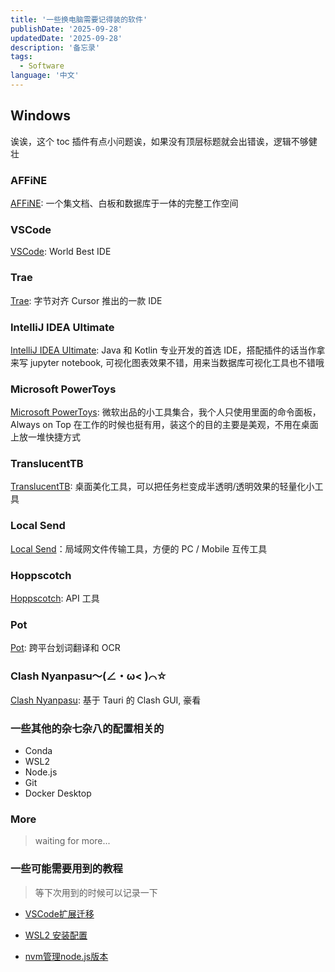 ```yaml
---
title: '一些换电脑需要记得装的软件'
publishDate: '2025-09-28'
updatedDate: '2025-09-28'
description: '备忘录'
tags:
  - Software
language: '中文'
---
```



## Windows

<Aside type='caution' title='a bug might'>

诶诶，这个 toc 插件有点小问题诶，如果没有顶层标题就会出错诶，逻辑不够健壮

</Aside>

### AFFiNE

[AFFiNE](https://affine.pro/): 一个集文档、白板和数据库于一体的完整工作空间

### VSCode

[VSCode](https://code.visualstudio.com/): World Best IDE

### Trae

[Trae](https://www.trae.ai/): 字节对齐 Cursor 推出的一款 IDE

### IntelliJ IDEA Ultimate

[IntelliJ IDEA Ultimate](https://www.jetbrains.com/idea/): Java 和 Kotlin 专业开发的首选 IDE，搭配插件的话当作拿来写 jupyter notebook, 可视化图表效果不错，用来当数据库可视化工具也不错哦

### Microsoft PowerToys

[Microsoft PowerToys](https://apps.microsoft.com/detail/XP89DCGQ3K6VLD?hl=zh-Hans-CN&gl=US&ocid=pdpshare): 微软出品的小工具集合，我个人只使用里面的命令面板，Always on Top 在工作的时候也挺有用，装这个的目的主要是美观，不用在桌面上放一堆快捷方式

### TranslucentTB

[TranslucentTB](https://apps.microsoft.com/detail/9PF4KZ2VN4W9?hl=zh-cn&gl=US&ocid=pdpshare): 桌面美化工具，可以把任务栏变成半透明/透明效果的轻量化小工具

### Local Send

[Local Send](https://localsend.org/)：局域网文件传输工具，方便的 PC / Mobile 互传工具

### Hoppscotch

[Hoppscotch](https://hoppscotch.com/download): API 工具

### Pot

[Pot](https://pot-app.com/): 跨平台划词翻译和 OCR

### Clash Nyanpasu～(∠・ω< )⌒☆​

[Clash Nyanpasu](https://github.com/LibNyanpasu/clash-nyanpasu): 基于 Tauri 的 Clash GUI, 豪看

### 一些其他的杂七杂八的配置相关的

+ Conda
+ WSL2
+ Node.js
+ Git
+ Docker Desktop

### More

> waiting for more...

### 一些可能需要用到的教程

> 等下次用到的时候可以记录一下

+ [VSCode扩展迁移](https://blog.csdn.net/qq_41679061/article/details/132448137)

+ [WSL2 安装配置](https://www.cnblogs.com/o2iginal/p/17755371.html)

+ [nvm管理node.js版本](https://segmentfault.com/a/1190000044661290)




